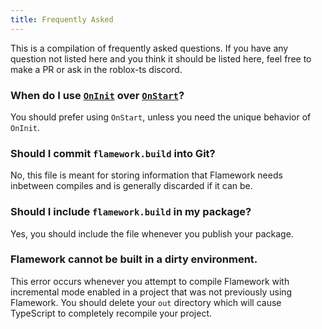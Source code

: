 ```yaml
---
title: Frequently Asked
---
```

This is a compilation of frequently asked questions. If you have any question not listed here and you think it should be listed here, feel free to make a PR or ask in the roblox-ts discord.

### When do I use [`OnInit`](./guides/lifecycle-events#OnInit) over [`OnStart`](./guides/lifecycle-events#OnStart)?
You should prefer using `OnStart`, unless you need the unique behavior of `OnInit`.

### Should I commit `flamework.build` into Git?
No, this file is meant for storing information that Flamework needs inbetween compiles and is generally discarded if it can be.

### Should I include `flamework.build` in my package?
Yes, you should include the file whenever you publish your package.

### Flamework cannot be built in a dirty environment.
This error occurs whenever you attempt to compile Flamework with incremental mode enabled in a project that was not previously using Flamework. You should delete your `out` directory which will cause TypeScript to completely recompile your project.
